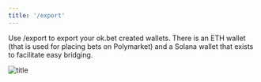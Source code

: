 ```yaml
---
title: '/export'
---
```


Use /export to export your ok.bet created wallets. There is an ETH wallet (that is used for placing bets on Polymarket) and a Solana wallet that exists to facilitate easy bridging.

![title](/images/export_example.png)